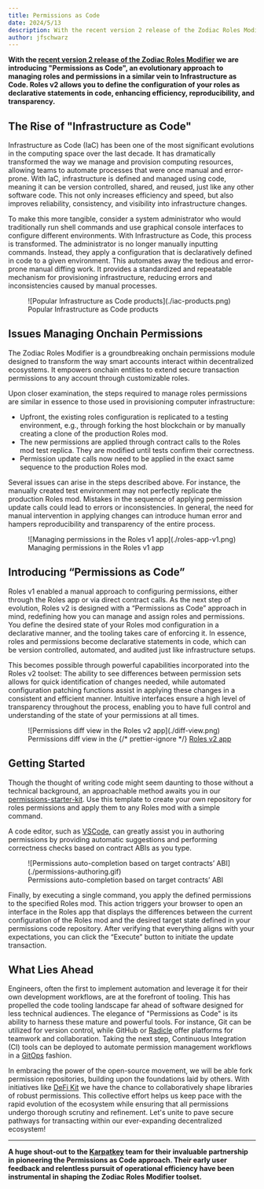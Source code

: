 ```yaml
---
title: Permissions as Code
date: 2024/5/13
description: With the recent version 2 release of the Zodiac Roles Modifier we are introducing "Permissions as Code", an evolutionary approach to managing roles and permissions in a similar vein to Infrastructure as Code. Roles v2 allows you to define the configuration of your roles as declarative statements in code, enhancing efficiency, reproducibility, and transparency.
author: jfschwarz
---
```


**With the [recent version 2 release of the Zodiac Roles Modifier](https://gnosisguild.mirror.xyz/oQcy_c62huwNkFS0cMIxXwQzrfG0ESQax8EBc_tWwwk) we are introducing "Permissions as Code", an evolutionary approach to managing roles and permissions in a similar vein to Infrastructure as Code. Roles v2 allows you to define the configuration of your roles as declarative statements in code, enhancing efficiency, reproducibility, and transparency.**

## The Rise of "Infrastructure as Code"

Infrastructure as Code (IaC) has been one of the most significant evolutions in the computing space over the last decade. It has dramatically transformed the way we manage and provision computing resources, allowing teams to automate processes that were once manual and error-prone. With IaC, infrastructure is defined and managed using code, meaning it can be version controlled, shared, and reused, just like any other software code. This not only increases efficiency and speed, but also improves reliability, consistency, and visibility into infrastructure changes.

To make this more tangible, consider a system administrator who would traditionally run shell commands and use graphical console interfaces to configure different environments. With Infrastructure as Code, this process is transformed. The administrator is no longer manually inputting commands. Instead, they apply a configuration that is declaratively defined in code to a given environment. This automates away the tedious and error-prone manual diffing work. It provides a standardized and repeatable mechanism for provisioning infrastructure, reducing errors and inconsistencies caused by manual processes.

<figure>
  ![Popular Infrastructure as Code products](./iac-products.png)

  <figcaption>Popular Infrastructure as Code products</figcaption>
</figure>

## Issues Managing Onchain Permissions

The Zodiac Roles Modifier is a groundbreaking onchain permissions module designed to transform the way smart accounts interact within decentralized ecosystems. It empowers onchain entities to extend secure transaction permissions to any account through customizable roles.

Upon closer examination, the steps required to manage roles permissions are similar in essence to those used in provisioning computer infrastructure:

- Upfront, the existing roles configuration is replicated to a testing environment, e.g., through forking the host blockchain or by manually creating a clone of the production Roles mod.
- The new permissions are applied through contract calls to the Roles mod test replica. They are modified until tests confirm their correctness.
- Permission update calls now need to be applied in the exact same sequence to the production Roles mod.

Several issues can arise in the steps described above. For instance, the manually created test environment may not perfectly replicate the production Roles mod. Mistakes in the sequence of applying permission update calls could lead to errors or inconsistencies. In general, the need for manual intervention in applying changes can introduce human error and hampers reproducibility and transparency of the entire process.

<figure>
  ![Managing permissions in the Roles v1 app](./roles-app-v1.png)

  <figcaption>Managing permissions in the Roles v1 app</figcaption>
</figure>

## Introducing “Permissions as Code”

Roles v1 enabled a manual approach to configuring permissions, either through the Roles app or via direct contract calls. As the next step of evolution, Roles v2 is designed with a “Permissions as Code” approach in mind, redefining how you can manage and assign roles and permissions. You define the desired state of your Roles mod configuration in a declarative manner, and the tooling takes care of enforcing it. In essence, roles and permissions become declarative statements in code, which can be version controlled, automated, and audited just like infrastructure setups.

This becomes possible through powerful capabilities incorporated into the Roles v2 toolset: The ability to see differences between permission sets allows for quick identification of changes needed, while automated configuration patching functions assist in applying these changes in a consistent and efficient manner. Intuitive interfaces ensure a high level of transparency throughout the process, enabling you to have full control and understanding of the state of your permissions at all times.

<figure>
  ![Permissions diff view in the Roles v2 app](./diff-view.png)

  <figcaption>
    Permissions diff view in the {/* prettier-ignore */}
    <a href="https://roles.gnosisguild.org/eth:0xbd1099dfd3c11b65fb4bb19a350da2f5b61efb0d/roles/BALANCER-MANAGER/diff/SCIiCKTqBARP5AYeaioUhol6UMEJqcZZq9qpMIu84?annotations=false">Roles v2 app</a>
  </figcaption>
</figure>

## Getting Started

Though the thought of writing code might seem daunting to those without a technical background, an approachable method awaits you in our [permissions-starter-kit](https://github.com/gnosisguild/permissions-starter-kit). Use this template to create your own repository for roles permissions and apply them to any Roles mod with a simple command.

A code editor, such as [VSCode](https://code.visualstudio.com), can greatly assist you in authoring permissions by providing automatic suggestions and performing correctness checks based on contract ABIs as you type.

<figure>
  ![Permissions auto-completion based on target contracts’ ABI](./permissions-authoring.gif)

  <figcaption>
    Permissions auto-completion based on target contracts’ ABI
  </figcaption>
</figure>

Finally, by executing a single command, you apply the defined permissions to the specified Roles mod. This action triggers your browser to open an interface in the Roles app that displays the differences between the current configuration of the Roles mod and the desired target state defined in your permissions code repository. After verifying that everything aligns with your expectations, you can click the “Execute” button to initiate the update transaction.

## What Lies Ahead

Engineers, often the first to implement automation and leverage it for their own development workflows, are at the forefront of tooling. This has propelled the code tooling landscape far ahead of software designed for less technical audiences. The elegance of "Permissions as Code" is its ability to harness these mature and powerful tools. For instance, Git can be utilized for version control, while GitHub or [Radicle](https://radicle.xyz) offer platforms for teamwork and collaboration. Taking the next step, Continuous Integration (CI) tools can be deployed to automate permission management workflows in a [GitOps](https://about.gitlab.com/topics/gitops/gitops-workflow/) fashion.

In embracing the power of the open-source movement, we will be able fork permission repositories, building upon the foundations laid by others. With initiatives like [DeFi Kit](https://kit.karpatkey.com) we have the chance to collaboratively shape libraries of robust permissions. This collective effort helps us keep pace with the rapid evolution of the ecosystem while ensuring that all permissions undergo thorough scrutiny and refinement. Let's unite to pave secure pathways for transacting within our ever-expanding decentralized ecosystem!

---

**A huge shout-out to the [Karpatkey](https://www.karpatkey.com) team for their invaluable partnership in pioneering the Permissions as Code approach. Their early user feedback and relentless pursuit of operational efficiency have been instrumental in shaping the Zodiac Roles Modifier toolset.**
